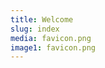 ```yaml
---
title: Welcome
slug: index
media: favicon.png
image1: favicon.png
---
```

<Map>
<CommitButton
image={props.image1}
joinLabel="Join PrayerFast"
joinContent={`Are you ready to regularly pray and fast for every nation to have Holy Spirit led disciple makers who impact their churches, cultures, and countries for Christ? If so, click the "Join PrayerFast" button below.`}
joinDisclaimer="By joining, you agree to be added to the PrayerFast map. No personally identifiable information will be collected."
resourceLabel="PrayerFast Resources"
about="The PrayerFast Global Network is people, churches, and organizations called and committed to praying like Jesus did.  Motivated by His love. Committed to His mission. And empowered by His Spirit."
count="{{count}} people have joined the PrayerFast Global Network"
people="{{count}} People"
languages="{{count}} Languages"
cities="{{count}} Cities"
countries="{{count}} Countries"
timezones="{{count}} Timezones"
locale={props.locale}
/>
</Map>